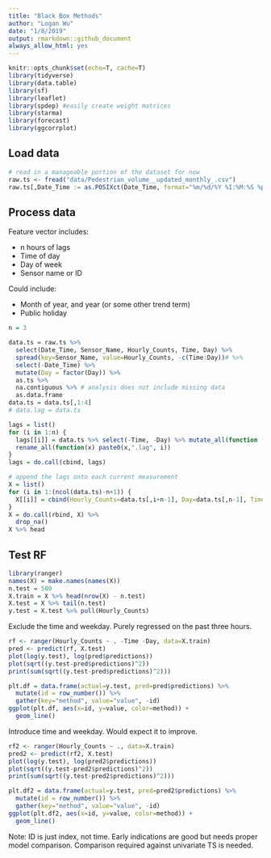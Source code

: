 ```yaml
---
title: "Black Box Methods"
author: "Logan Wu"
date: "1/8/2019"
output: rmarkdown::github_document
always_allow_html: yes
---
```


```r
knitr::opts_chunk$set(echo=T, cache=T)
library(tidyverse)
library(data.table)
library(sf)
library(leaflet)
library(spdep) #easily create weight matrices
library(starma)
library(forecast)
library(ggcorrplot)
```

## Load data

```r
# read in a manageable portion of the dataset for now
raw.ts <- fread("data/Pedestrian_volume__updated_monthly_.csv")
raw.ts[,Date_Time := as.POSIXct(Date_Time, format="%m/%d/%Y %I:%M:%S %p")]
```

## Process data

Feature vector includes:

- n hours of lags
- Time of day
- Day of week
- Sensor name or ID

Could include:

- Month of year, and year (or some other trend term)
- Public holiday

```r
n = 3

data.ts = raw.ts %>%
  select(Date_Time, Sensor_Name, Hourly_Counts, Time, Day) %>%
  spread(key=Sensor_Name, value=Hourly_Counts, -c(Time:Day))# %>%
  select(-Date_Time) %>%
  mutate(Day = factor(Day)) %>%
  as.ts %>%
  na.contiguous %>% # analysis does not include missing data
  as.data.frame
data.ts = data.ts[,1:4]
# data.lag = data.ts

lags = list()
for (i in 1:n) {
  lags[[i]] = data.ts %>% select(-Time, -Day) %>% mutate_all(function (x) lead(x, i)) %>%
  rename_all(function(x) paste0(x,".lag", i))
}
lags = do.call(cbind, lags)

# append the lags onto each current measurement
X = list()
for (i in 1:(ncol(data.ts)-n+1)) {
  X[[i]] = cbind(Hourly_Counts=data.ts[,i+n-1], Day=data.ts[,n-1], Time=data.ts[,1], Sensor_Name=names(data.ts)[i+n-1], lags)
}
X = do.call(rbind, X) %>%
  drop_na()
X %>% head
```

## Test RF

```r
library(ranger)
names(X) = make.names(names(X))
n.test = 500
X.train = X %>% head(nrow(X) - n.test)
X.test = X %>% tail(n.test)
y.test = X.test %>% pull(Hourly_Counts)
```

Exclude the time and weekday. Purely regressed on the past three hours.

```r
rf <- ranger(Hourly_Counts ~ . -Time -Day, data=X.train)
pred <- predict(rf, X.test)
plot(log(y.test), log(pred$predictions))
plot(sqrt((y.test-pred$predictions)^2))
print(sum(sqrt((y.test-pred$predictions)^2)))

plt.df = data.frame(actual=y.test, pred=pred$predictions) %>%
  mutate(id = row_number()) %>%
  gather(key="method", value="value", -id)
ggplot(plt.df, aes(x=id, y=value, color=method)) +
  geom_line()
```

Introduce time and weekday. Would expect it to improve.

```r
rf2 <- ranger(Hourly_Counts ~ ., data=X.train)
pred2 <- predict(rf2, X.test)
plot(log(y.test), log(pred2$predictions))
plot(sqrt((y.test-pred2$predictions)^2))
print(sum(sqrt((y.test-pred2$predictions)^2)))

plt.df2 = data.frame(actual=y.test, pred=pred2$predictions) %>%
  mutate(id = row_number()) %>%
  gather(key="method", value="value", -id)
ggplot(plt.df2, aes(x=id, y=value, color=method)) +
  geom_line()
```

Note: ID is just index, not time.
Early indications are good but needs proper model comparison. Comparison required against univariate TS is needed.
